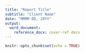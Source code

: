 ```yaml
---
title: "Report Title"
subtitle: "Client Name"
date: "MMMM DD, 20YY"
output:
  word_document:
    reference_docx: cover-ref.docx
---
```


```r
knitr::opts_chunk$set(echo = TRUE)
```
